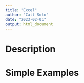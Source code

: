```yaml
---
title: "Excel"
author: "Catt Soto"
date: "2023-02-01"
output: html_document
---
```


# Description

# Simple Examples
